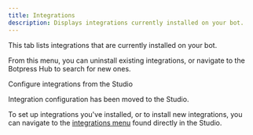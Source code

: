 ```yaml
---
title: Integrations
description: Displays integrations currently installed on your bot.
---
```


This tab lists integrations that are currently installed on your bot.

From this menu, you can uninstall existing integrations, or navigate to the Botpress Hub to search for new ones.

<Note>
Configure integrations from the Studio

Integration configuration has been moved to the Studio.

To set up integrations you've installed, or to install new integrations, you can navigate to the [integrations menu](https://botpress.com/docs/integrations-3) found directly in the Studio.
</Note>
